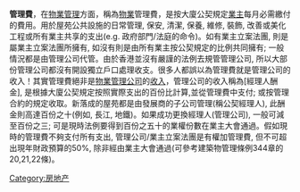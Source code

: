 '''管理費'''，在[[物業管理|物業管理]]方面，稱為[[物業|物業]]管理費，是按大廈公契規定[[業主|業主]]每月必需繳付的費用。用於屋苑公共設施的日常管理, 保安, 清潔, 保養, 維修, 裝飾, 改善或美化工程或所有業主共享的支出(e.g. 政府部門/法庭的命令)。如有業主立案法團, 則是屬業主立案法團所擁有, 如沒有則是由所有業主按公契規定的比例共同擁有; 一般情況都是由管理公司代管。由於香港並沒有嚴謹的法例去規管管理公司, 所以大部份管理公司都沒有開設獨立戶口處理收支。很多人都誤以為管理費就是管理公司的收入！其實管理費絕非是[[物業管理公司|物業管理公司]]的[[收入|收入]]，管理公司的收入稱為[經理人酬金], 是根據大廈公契規定按照實際支出的百份比計算,並從管理費中支付; 或按管理合約的規定收取。新落成的屋苑都是由發展商的子公司管理(稱公契經理人), 此酬金則高達百份之十(例如, 長江, 地鐵)。如果成功更換經理人(管理公司), 一般可減至百份之三; 可是現時法例要得到百份之五十的業權份數在業主大會通過。假如現時的管理費不夠支付所有支出, 管理公司/業主立案法團是有權加管理費, 但不可超出現年財政預算的50%, 除非經由業主大會通過(可參考建築物管理條例344章的20,21,22條)。

{{econ-stub}}

[[Category:房地产|Category:房地产]]